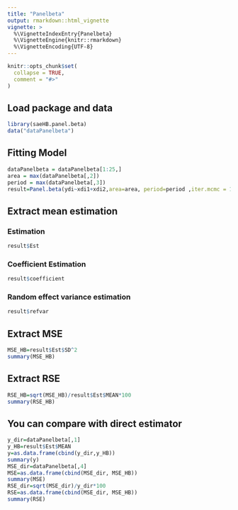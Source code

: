 ```yaml
---
title: "Panelbeta"
output: rmarkdown::html_vignette
vignette: >
  %\VignetteIndexEntry{Panelbeta}
  %\VignetteEngine{knitr::rmarkdown}
  %\VignetteEncoding{UTF-8}
---
```


```r
knitr::opts_chunk$set(
  collapse = TRUE,
  comment = "#>"
)
```

## Load package and data
```r
library(saeHB.panel.beta)
data("dataPanelbeta")
```

## Fitting Model
```r
dataPanelbeta = dataPanelbeta[1:25,]
area = max(dataPanelbeta[,2])
period = max(dataPanelbeta[,3])
result=Panel.beta(ydi~xdi1+xdi2,area=area, period=period ,iter.mcmc = 10000,thin=5,burn.in = 1000,data=dataPanelbeta)
```

## Extract mean estimation

### Estimation
```r
result$Est
```
### Coefficient Estimation
```r
result$coefficient
```
### Random effect variance estimation
```r
result$refvar
```

## Extract MSE
```r
MSE_HB=result$Est$SD^2
summary(MSE_HB)
```
## Extract RSE
```r
RSE_HB=sqrt(MSE_HB)/result$Est$MEAN*100
summary(RSE_HB)
```

## You can compare with direct estimator
```r
y_dir=dataPanelbeta[,1]
y_HB=result$Est$MEAN
y=as.data.frame(cbind(y_dir,y_HB))
summary(y)
MSE_dir=dataPanelbeta[,4]
MSE=as.data.frame(cbind(MSE_dir, MSE_HB))
summary(MSE)
RSE_dir=sqrt(MSE_dir)/y_dir*100
RSE=as.data.frame(cbind(MSE_dir, MSE_HB))
summary(RSE)
```

